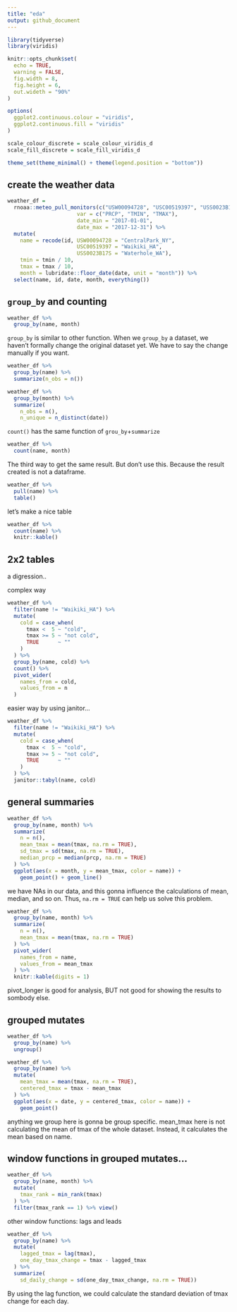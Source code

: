 ```yaml
---
title: "eda"
output: github_document
---
```


```r
library(tidyverse)
library(viridis)

knitr::opts_chunk$set(
  echo = TRUE,
  warning = FALSE,
  fig.width = 8,
  fig.height = 6,
  out.wideth = "90%"
)

options(
  ggplot2.continuous.colour = "viridis",
  ggplot2.continuous.fill = "viridis"
)

scale_colour_discrete = scale_colour_viridis_d
scale_fill_discrete = scale_fill_viridis_d

theme_set(theme_minimal() + theme(legend.position = "bottom"))
```


## create the weather data

```r
weather_df = 
  rnoaa::meteo_pull_monitors(c("USW00094728", "USC00519397", "USS0023B17S"),
                      var = c("PRCP", "TMIN", "TMAX"), 
                      date_min = "2017-01-01",
                      date_max = "2017-12-31") %>%
  mutate(
    name = recode(id, USW00094728 = "CentralPark_NY", 
                      USC00519397 = "Waikiki_HA",
                      USS0023B17S = "Waterhole_WA"),
    tmin = tmin / 10,
    tmax = tmax / 10,
    month = lubridate::floor_date(date, unit = "month")) %>%
  select(name, id, date, month, everything())
```


## `group_by` and counting

```r
weather_df %>% 
  group_by(name, month)
```

`group_by` is similar to other function. When we `group_by` a dataset, we haven't formally 
change the original dataset yet. We have to say the change manually if you want. 

```r
weather_df %>% 
  group_by(name) %>% 
  summarize(n_obs = n())

weather_df %>% 
  group_by(month) %>% 
  summarize(
    n_obs = n(),
    n_unique = n_distinct(date))
```

`count()` has the same function of `grou_by`+`summarize`

```r
weather_df %>% 
  count(name, month)
```

The third way to get the same result. But don't use this. Because the result created is not a 
dataframe. 

```r
weather_df %>% 
  pull(name) %>% 
  table()
```


let's make a nice table

```r
weather_df %>% 
  count(name) %>% 
  knitr::kable()
```


## 2x2 tables

a digression..

complex way

```r
weather_df %>% 
  filter(name != "Waikiki_HA") %>% 
  mutate(
    cold = case_when(
      tmax <  5 ~ "cold",
      tmax >= 5 ~ "not cold",
      TRUE      ~ ""
    )
  ) %>% 
  group_by(name, cold) %>% 
  count() %>% 
  pivot_wider(
    names_from = cold,
    values_from = n
  )
```

easier way by using janitor...

```r
weather_df %>% 
  filter(name != "Waikiki_HA") %>% 
  mutate(
    cold = case_when(
      tmax <  5 ~ "cold",
      tmax >= 5 ~ "not cold",
      TRUE      ~ ""
    )
  ) %>% 
  janitor::tabyl(name, cold)
```


## general summaries

```r
weather_df %>%
  group_by(name, month) %>%
  summarize(
    n = n(),
    mean_tmax = mean(tmax, na.rm = TRUE),
    sd_tmax = sd(tmax, na.rm = TRUE),
    median_prcp = median(prcp, na.rm = TRUE)
  ) %>% 
  ggplot(aes(x = month, y = mean_tmax, color = name)) + 
    geom_point() + geom_line()
```

we have NAs in our data, and this gonna influence the calculations of mean, median, and so on.
Thus, `na.rm = TRUE` can help us solve this problem. 


```r
weather_df %>%
  group_by(name, month) %>%
  summarize(
    n = n(),
    mean_tmax = mean(tmax, na.rm = TRUE)
  ) %>% 
  pivot_wider(
    names_from = name,
    values_from = mean_tmax
  ) %>% 
  knitr::kable(digits = 1)
```

pivot_longer is good for analysis, BUT not good for showing the results to sombody else. 


## grouped mutates

```r
weather_df %>% 
  group_by(name) %>% 
  ungroup()
```

```r
weather_df %>% 
  group_by(name) %>% 
  mutate(
    mean_tmax = mean(tmax, na.rm = TRUE),
    centered_tmax = tmax - mean_tmax
  ) %>% 
  ggplot(aes(x = date, y = centered_tmax, color = name)) + 
    geom_point()
```

anything we group here is gonna be group specific. mean_tmax here is not calculating the mean 
of tmax of the whole dataset. Instead, it calculates the mean based on name. 


## window functions in grouped mutates...

```r
weather_df %>% 
  group_by(name, month) %>% 
  mutate(
    tmax_rank = min_rank(tmax)
  ) %>% 
  filter(tmax_rank == 1) %>% view()
```

other window functions: lags and leads

```r
weather_df %>%
  group_by(name) %>%
  mutate(
    lagged_tmax = lag(tmax),
    one_day_tmax_change = tmax - lagged_tmax
  ) %>% 
  summarize(
    sd_daily_change = sd(one_day_tmax_change, na.rm = TRUE))
```

By using the lag function, we could calculate the standard deviation of tmax change for each day. 







